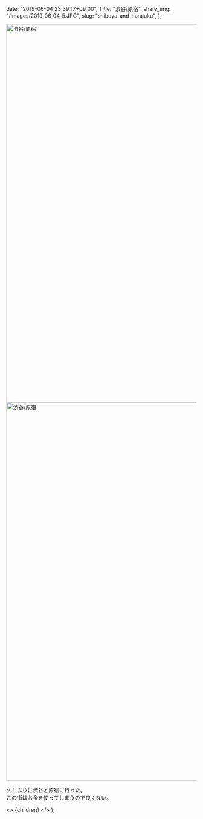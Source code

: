 
  date: "2019-06-04 23:39:17+09:00",
  Title: "渋谷/原宿",
  share_img: "/images/2019_06_04_5.JPG",
  slug: "shibuya-and-harajuku",
};

<img src="/Users/dream_exp/Desktop/Projects/ikyoukoujitsu/ikyoukoujitsu-v2/public/images/2019_06_04_5.JPG" alt="渋谷/原宿" width="1500" height="1000" />
<img src="/Users/dream_exp/Desktop/Projects/ikyoukoujitsu/ikyoukoujitsu-v2/public/images/2019_06_04_6.JPG" alt="渋谷/原宿" width="1500" height="1000" />

久しぶりに渋谷と原宿に行った。<br />
この街はお金を使ってしまうので良くない。

  <>
    <Head>
      <title>{meta.Title} | 異郷好実</title>
    </Head>
    <PostLayout meta={meta}>{children}</PostLayout>
  </>
);
